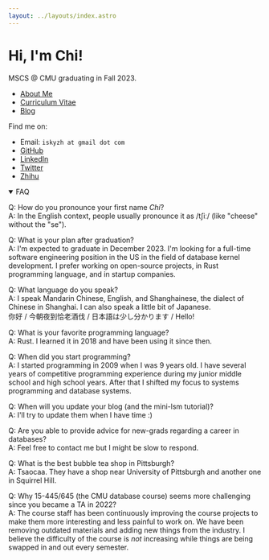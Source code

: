 ```yaml
---
layout: ../layouts/index.astro
---
```



# Hi, I'm Chi!

MSCS @ CMU graduating in Fall 2023.

* [About Me](/about/)
* <a href={CV_URL}>Curriculum Vitae</a>
* [Blog](/blog/)

Find me on:

* Email: `iskyzh at gmail dot com`
* [GitHub](https://github.com/skyzh)
* [LinkedIn](https://www.linkedin.com/in/alex-chi-skyzh/)
* [Twitter](https://twitter.com/iskyzh)
* [Zhihu](https://www.zhihu.com/people/skyzh)



<details open>

<summary>FAQ</summary>

Q: How do you pronounce your first name *Chi*? \
A: In the English context, people usually pronounce it as /tʃiː/ (like "cheese" without the "se").

Q: What is your plan after graduation? \
A: I'm expected to graduate in December 2023. I'm looking for a full-time software engineering position in the US in the field of database kernel development. I prefer working on open-source projects, in Rust programming language, and in startup companies.

Q: What language do you speak? \
A: I speak Mandarin Chinese, English, and Shanghainese, the dialect of Chinese in Shanghai. I can also speak a little bit of Japanese. \
你好 / 今朝夜到恰老酒伐 / 日本語は少し分かります / Hello!

Q: What is your favorite programming language? \
A: Rust. I learned it in 2018 and have been using it since then.

Q: When did you start programming? \
A: I started programming in 2009 when I was 9 years old. I have several years of competitive programming experience during my junior middle school and high school years. After that I shifted my focus to systems programming and database systems.

Q: When will you update your blog (and the mini-lsm tutorial)? \
A: I'll try to update them when I have time :)

Q: Are you able to provide advice for new-grads regarding a career in databases? \
A: Feel free to contact me but I might be slow to respond.

Q: What is the best bubble tea shop in Pittsburgh? \
A: Tsaocaa. They have a shop near University of Pittsburgh and another one in Squirrel Hill.

Q: Why 15-445/645 (the CMU database course) seems more challenging since you became a TA in 2022? \
A: The course staff has been continuously improving the course projects to make them more interesting and less painful to work on. We have been removing outdated materials and adding new things from the industry. I believe the difficulty of the course is *not* increasing while things are being swapped in and out every semester.

</details>
